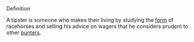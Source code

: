 {{move to Wiktionary}}

Definition

A tipster is someone who makes their living by studying the [[form (horse racing)|form]] of racehorses and selling his advice on wagers that he considers prudent to other [[punter]]s.